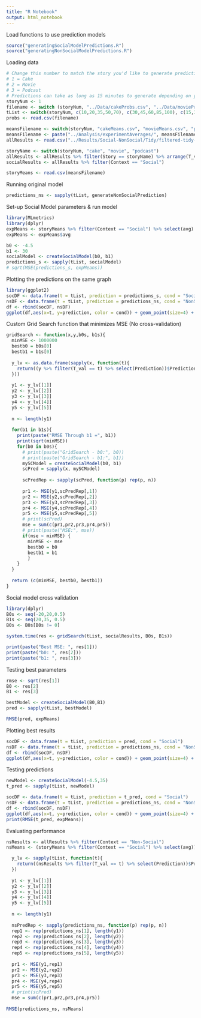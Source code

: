 ```yaml
---
title: "R Notebook"
output: html_notebook
---
```


Load functions to use prediction models

```r
source("generatingSocialModelPredictions.R")
source("generatingNonSocialModelPredictions.R")
```

<!-- Add a new chunk by clicking the *Insert Chunk* button on the toolbar or by pressing *Ctrl+Alt+I*. -->

<!-- When you save the notebook, an HTML file containing the code and output will be saved alongside it (click the *Preview* button or press *Ctrl+Shift+K* to preview the HTML file). -->

Loading data
```r
# Change this number to match the story you'd like to generate predictions for
# 1 = Cake
# 2 = Movie
# 3 = Podcast
# Predictions can take as long as 15 minutes to generate depending on your largest value of t you're predicting for.
storyNum <- 1
filename <- switch (storyNum, "../Data/cakeProbs.csv", "../Data/movieProbs.csv","../Data/podcastProbs.csv")
tList <- switch(storyNum, c(10,20,35,50,70), c(30,45,60,85,100), c(15,30,55,75,105))
probs <- read.csv(filename)

meansFilename <- switch(storyNum, "cakeMeans.csv", "movieMeans.csv", "podcastMeans.csv")
meansFilename <- paste("../Analysis/experimentAverages/", meansFilename, sep="")
allResults <- read.csv("../Results/Social-NonSocial/Tidy/filtered-tidy-data.csv")

storyName <- switch(storyNum, "cake", "movie", "podcast")
allResults <- allResults %>% filter(Story == storyName) %>% arrange(T_val)
socialResults <- allResults %>% filter(Context == "Social")

storyMeans <- read.csv(meansFilename)
```


Running original model
```r
predictions_ns <- sapply(tList, generateNonSocialPrediction)

```


Set-up Social Model parameters & run model
```r
library(MLmetrics)
library(dplyr)
expMeans <- storyMeans %>% filter(Context == "Social") %>% select(avg)
expMeans <- expMeans$avg

b0 <- -4.5
b1 <- 30
socialModel <- createSocialModel(b0, b1)
predictions_s <- sapply(tList, socialModel)
# sqrt(MSE(predictions_s, expMeans))
```

Plotting the predictions on the same graph
```r
library(ggplot2)
socDF <- data.frame(t = tList, prediction = predictions_s, cond = "Social")
nsDF <- data.frame(t = tList, prediction = predictions_ns, cond = "NonSocial")
df <- rbind(socDF, nsDF)
ggplot(df,aes(x=t, y=prediction, color = cond)) + geom_point(size=4) + scale_x_continuous(breaks = tList)
```
Custom Grid Search function that minimizes MSE (No cross-validation)

```r
gridSearch <- function(x,y,b0s, b1s){
  minMSE <- 1000000
  bestb0 = b0s[0]
  bestb1 = b1s[0]
  
  y_lv <- as.data.frame(sapply(x, function(t){
    return((y %>% filter(T_val == t) %>% select(Prediction))$Prediction)
  }))
  
  y1 <- y_lv[[1]]
  y2 <- y_lv[[2]]
  y3 <- y_lv[[3]]
  y4 <- y_lv[[4]]
  y5 <- y_lv[[5]]
  
  n <- length(y1)
  
  for(b1 in b1s){
    print(paste("RMSE Through b1 =", b1))
    print(sqrt(minMSE))
    for(b0 in b0s){
      # print(paste("GridSearch - b0:", b0))
      # print(paste("GridSearch - b1:", b1))
      mySCModel = createSocialModel(b0, b1)
      scPred = sapply(x, mySCModel)
      
      scPredRep <- sapply(scPred, function(p) rep(p, n))
      
      pr1 <- MSE(y1,scPredRep[,1])
      pr2 <- MSE(y2,scPredRep[,2])
      pr3 <- MSE(y3,scPredRep[,3])
      pr4 <- MSE(y4,scPredRep[,4])
      pr5 <- MSE(y5,scPredRep[,5])
      # print(scPred)
      mse = sum(c(pr1,pr2,pr3,pr4,pr5))
      # print(paste("MSE:", mse))
      if(mse < minMSE) {
        minMSE <- mse
        bestb0 = b0
        bestb1 = b1
        }
    }
  }
  
  return (c(minMSE, bestb0, bestb1))
}
```



Social model cross validation

```r
library(dplyr)
B0s <- seq(-20,20,0.5)
B1s <- seq(20,35, 0.5)
B0s <- B0s[B0s != 0]

system.time(res <- gridSearch(tList, socialResults, B0s, B1s))

print(paste("Best MSE: ", res[1]))
print(paste("b0: ", res[2]))
print(paste("b1: ", res[3]))
```

Testing best parameters

```r
rmse <- sqrt(res[1])
B0 <- res[2]
B1 <- res[3]

bestModel <- createSocialModel(B0,B1)
pred <- sapply(tList, bestModel)

RMSE(pred, expMeans)
```
Plotting best results
```r
socDF <- data.frame(t = tList, prediction = pred, cond = "Social")
nsDF <- data.frame(t = tList, prediction = predictions_ns, cond = "NonSocial")
df <- rbind(socDF, nsDF)
ggplot(df,aes(x=t, y=prediction, color = cond)) + geom_point(size=4) + scale_x_continuous(breaks = tList)
```
Testing predictions
```r
newModel <- createSocialModel(-4.5,35)
t_pred <- sapply(tList, newModel)

socDF <- data.frame(t = tList, prediction = t_pred, cond = "Social")
nsDF <- data.frame(t = tList, prediction = predictions_ns, cond = "NonSocial")
df <- rbind(socDF, nsDF)
ggplot(df,aes(x=t, y=prediction, color = cond)) + geom_point(size=4) + scale_x_continuous(breaks = tList)
print(RMSE(t_pred, expMeans))
```
Evaluating performance
```r

nsResults <- allResults %>% filter(Context == "Non-Social")
nsMeans <- (storyMeans %>% filter(Context == "Social") %>% select(avg))$avg

  y_lv <- sapply(tList, function(t){
    return((nsResults %>% filter(T_val == t) %>% select(Prediction))$Prediction)
  })
  
  y1 <- y_lv[[1]]
  y2 <- y_lv[[2]]
  y3 <- y_lv[[3]]
  y4 <- y_lv[[4]]
  y5 <- y_lv[[5]]
  
  n <- length(y1)
  
  nsPredRep <- sapply(predictions_ns, function(p) rep(p, n))
  rep1 <- rep(predictions_ns[1], length(y1))
  rep2 <- rep(predictions_ns[2], length(y2))
  rep3 <- rep(predictions_ns[3], length(y3))
  rep4 <- rep(predictions_ns[4], length(y4))
  rep5 <- rep(predictions_ns[5], length(y5))
  
  pr1 <- MSE(y1,rep1)
  pr2 <- MSE(y2,rep2)
  pr3 <- MSE(y3,rep3)
  pr4 <- MSE(y4,rep4)
  pr5 <- MSE(y5,rep5)
  # print(scPred)
  mse = sum(c(pr1,pr2,pr3,pr4,pr5))
  
RMSE(predictions_ns, nsMeans)
```

